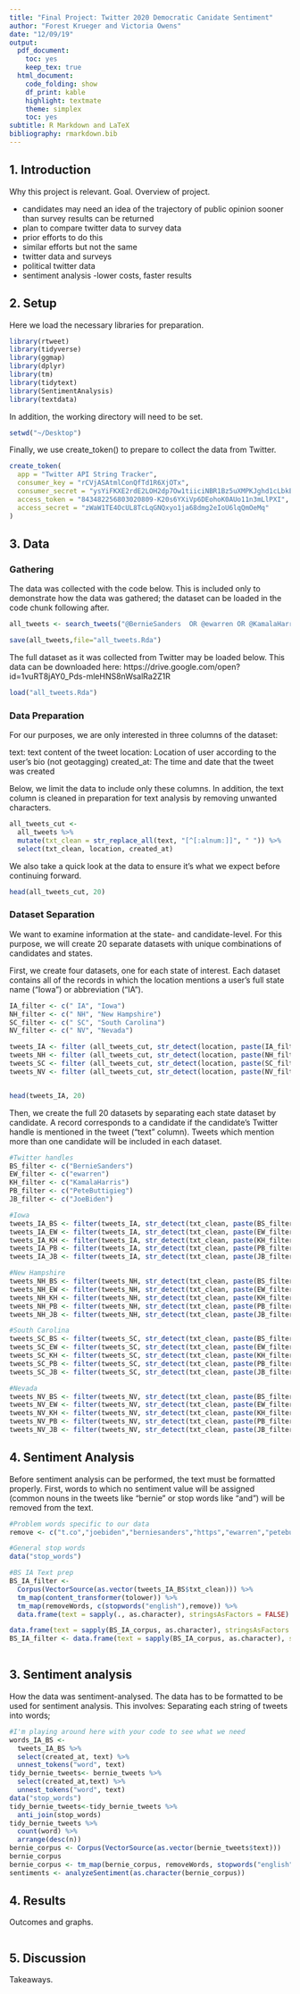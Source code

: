 ```yaml
---
title: "Final Project: Twitter 2020 Democratic Canidate Sentiment"
author: "Forest Krueger and Victoria Owens"
date: "12/09/19"
output:
  pdf_document:
    toc: yes
    keep_tex: true
  html_document:
    code_folding: show
    df_print: kable
    highlight: textmate
    theme: simplex
    toc: yes
subtitle: R Markdown and LaTeX
bibliography: rmarkdown.bib
---
```


## 1. Introduction

Why this project is relevant. Goal. Overview of project.

- candidates may need an idea of the trajectory of public opinion sooner than survey results can be returned
- plan to compare twitter data to survey data 
- prior efforts to do this
- similar efforts but not the same
- twitter data and surveys
- political twitter data
- sentiment analysis
-lower costs, faster results

## 2. Setup

Here we load the necessary libraries for preparation.

```r
library(rtweet)
library(tidyverse)
library(ggmap)
library(dplyr)
library(tm)
library(tidytext)
library(SentimentAnalysis)
library(textdata)
```

In addition, the working directory will need to be set.

```r
setwd("~/Desktop")
```

Finally, we use create_token() to prepare to collect the data from Twitter. 

```r
create_token(
  app = "Twitter API String Tracker",
  consumer_key = "rCVjASAtmlConQfTd1R6XjOTx",
  consumer_secret = "ysYiFKXE2rdE2LOH2dp7Ow1tiiciNBR1Bz5uXMPKJghd1cLbkE",
  access_token = "843482256803020809-K20s6YXiVp6DEohoK0AUo11n3mLlPXI",
  access_secret = "zWaW1TE4OcUL8TcLqGNQxyo1ja68dmg2eIoU6lqQmOeMq"
)
```

## 3. Data
### Gathering

The data was collected with the code below. This is included only to demonstrate how the data was gathered; the dataset can be loaded in the code chunk following after.

```r
all_tweets <- search_tweets("@BernieSanders  OR @ewarren OR @KamalaHarris OR @PeteButtigieg OR @JoeBiden", n = 500000, verbose = TRUE, retryonratelimit = TRUE)

save(all_tweets,file="all_tweets.Rda")
```

The full dataset as it was collected from Twitter may be loaded below. This data can be downloaded here: https://drive.google.com/open?id=1vuRT8jAY0_Pds-mleHNS8nWsalRa2Z1R

```r
load("all_tweets.Rda")
```

### Data Preparation

For our purposes, we are only interested in three columns of the dataset:

text: text content of the tweet
location: Location of user according to the user's bio (not geotagging)
created_at: The time and date that the tweet was created

Below, we limit the data to include only these columns. In addition, the text column is cleaned in preparation for text analysis by removing unwanted characters. 

```r
all_tweets_cut <-
  all_tweets %>%
  mutate(txt_clean = str_replace_all(text, "[^[:alnum:]]", " ")) %>%
  select(txt_clean, location, created_at)
```

We also take a quick look at the data to ensure it's what we expect before continuing forward. 

```r
head(all_tweets_cut, 20)
```

### Dataset Separation

We want to examine information at the state- and candidate-level. For this purpose, we will create 20 separate datasets with unique combinations of candidates and states. 

First, we create four datasets, one for each state of interest. Each dataset contains all of the records in which the location mentions a user's full state name ("Iowa") or abbreviation ("IA"). 

```r
IA_filter <- c(" IA", "Iowa")
NH_filter <- c(" NH", "New Hampshire")
SC_filter <- c(" SC", "South Carolina")
NV_filter <- c(" NV", "Nevada")

tweets_IA <- filter (all_tweets_cut, str_detect(location, paste(IA_filter, collapse="|")))
tweets_NH <- filter (all_tweets_cut, str_detect(location, paste(NH_filter, collapse="|")))
tweets_SC <- filter (all_tweets_cut, str_detect(location, paste(SC_filter, collapse="|")))
tweets_NV <- filter (all_tweets_cut, str_detect(location, paste(NV_filter, collapse="|")))


head(tweets_IA, 20)
```

Then, we create the full 20 datasets by separating each state dataset by candidate. A record corresponds to a candidate if the candidate's Twitter handle is mentioned in the tweet ("text" column). Tweets which mention more than one candidate will be included in each dataset.

```r
#Twitter handles
BS_filter <- c("BernieSanders")
EW_filter <- c("ewarren")
KH_filter <- c("KamalaHarris")
PB_filter <- c("PeteButtigieg")
JB_filter <- c("JoeBiden")

#Iowa
tweets_IA_BS <- filter(tweets_IA, str_detect(txt_clean, paste(BS_filter)))
tweets_IA_EW <- filter(tweets_IA, str_detect(txt_clean, paste(EW_filter)))
tweets_IA_KH <- filter(tweets_IA, str_detect(txt_clean, paste(KH_filter)))
tweets_IA_PB <- filter(tweets_IA, str_detect(txt_clean, paste(PB_filter)))
tweets_IA_JB <- filter(tweets_IA, str_detect(txt_clean, paste(JB_filter)))

#New Hampshire
tweets_NH_BS <- filter(tweets_NH, str_detect(txt_clean, paste(BS_filter)))
tweets_NH_EW <- filter(tweets_NH, str_detect(txt_clean, paste(EW_filter)))
tweets_NH_KH <- filter(tweets_NH, str_detect(txt_clean, paste(KH_filter)))
tweets_NH_PB <- filter(tweets_NH, str_detect(txt_clean, paste(PB_filter)))
tweets_NH_JB <- filter(tweets_NH, str_detect(txt_clean, paste(JB_filter)))

#South Carolina
tweets_SC_BS <- filter(tweets_SC, str_detect(txt_clean, paste(BS_filter)))
tweets_SC_EW <- filter(tweets_SC, str_detect(txt_clean, paste(EW_filter)))
tweets_SC_KH <- filter(tweets_SC, str_detect(txt_clean, paste(KH_filter)))
tweets_SC_PB <- filter(tweets_SC, str_detect(txt_clean, paste(PB_filter)))
tweets_SC_JB <- filter(tweets_SC, str_detect(txt_clean, paste(JB_filter)))

#Nevada
tweets_NV_BS <- filter(tweets_NV, str_detect(txt_clean, paste(BS_filter)))
tweets_NV_EW <- filter(tweets_NV, str_detect(txt_clean, paste(EW_filter)))
tweets_NV_KH <- filter(tweets_NV, str_detect(txt_clean, paste(KH_filter)))
tweets_NV_PB <- filter(tweets_NV, str_detect(txt_clean, paste(PB_filter)))
tweets_NV_JB <- filter(tweets_NV, str_detect(txt_clean, paste(JB_filter)))
```

## 4. Sentiment Analysis

Before sentiment analysis can be performed, the text must be formatted properly. First, words to which no sentiment value will be assigned (common nouns in the tweets like "bernie" or stop words like "and") will be removed from the text. 

```r
#Problem words specific to our data
remove <- c("t.co","joebiden","berniesanders","https","ewarren","petebuttigieg","bernie","joe","kamalaharris","elizabeth","warren","kamala","harris","biden","pete","buttigieg","sanders")

#General stop words
data("stop_words")

#BS IA Text prep
BS_IA_filter <- 
  Corpus(VectorSource(as.vector(tweets_IA_BS$txt_clean))) %>%
  tm_map(content_transformer(tolower)) %>%
  tm_map(removeWords, c(stopwords("english"),remove)) %>%
  data.frame(text = sapply(., as.character), stringsAsFactors = FALSE)

data.frame(text = sapply(BS_IA_corpus, as.character), stringsAsFactors = FALSE)
BS_IA_filter <- data.frame(text = sapply(BS_IA_corpus, as.character), stringsAsFactors = FALSE)
  
```




































## 3. Sentiment analysis

How the data was sentiment-analysed. The data has to be formatted to be used for sentiment analysis. This involves: 
Separating each string of tweets into words;

```r
#I'm playing around here with your code to see what we need
words_IA_BS <- 
  tweets_IA_BS %>%
  select(created_at, text) %>%
  unnest_tokens("word", text)
tidy_bernie_tweets<- bernie_tweets %>%
  select(created_at,text) %>%
  unnest_tokens("word", text)
data("stop_words")
tidy_bernie_tweets<-tidy_bernie_tweets %>%
  anti_join(stop_words)
tidy_bernie_tweets %>%
  count(word) %>%
  arrange(desc(n))
bernie_corpus <- Corpus(VectorSource(as.vector(bernie_tweets$text))) 
bernie_corpus
bernie_corpus <- tm_map(bernie_corpus, removeWords, stopwords("english"))
sentiments <- analyzeSentiment(as.character(bernie_corpus))
```

## 4. Results

Outcomes and graphs.

```r
```

## 5. Discussion

Takeaways.

